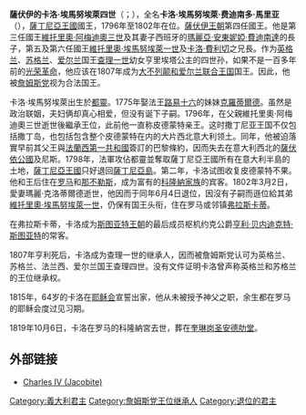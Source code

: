 {{NoteTA
|G1=Country
|1 = zh-cn:撒丁; zh-hk:撒丁; zh-tw:薩丁尼亞
}}
{{Infobox royalty
| name         = 薩伏伊的卡洛·埃馬努埃萊四世
| image        = Charles Emmanuel IV of Sardinia - Accademia Carrara.jpg
| succession   = 薩丁尼亞國王
| reign        = 1796年10月16日 — 1802年6月4日
| predecessor  = [[維托里奧·阿梅迪奧三世|維托里奧·阿梅迪奧三世]]
| successor    = [[維托里奧·埃馬努埃萊一世|維托里奧·埃馬努埃萊一世]]
| succession1  = 詹姆斯黨王位繼承者
| reign1       = 1807年7月13日 — 1819年10月6日
| reign-type1  = 在位
| predecessor1 = ''[[亨利·本尼迪克特·斯圖亞特|亨利九世及一世]]''
| successor1   = ''[[維托里奧·埃馬努埃萊一世|維克托一世]]''
| birth_date   = {{birth date|1751|5|24}}
| birth_place  = [[都靈|都靈]][[都靈王宮|都靈王宮]]
| death_date   = {{death date and age|1819|10|6|1751|5|24}}
| death_place  = [[罗马|罗马]][[科隆納宮|科隆納宮]]
| spouse       = [[法蘭西的克羅蒂爾德|法蘭西的克羅蒂爾德]]
| house        = [[薩伏依王朝|薩伏依王朝]]
| father       = [[維托里奧·阿梅迪奧三世|維托里奧·阿梅迪奧三世]]
| mother       = [[瑪麗亞·安東妮婭·費迪南達|瑪麗亞·安東妮婭·費迪南達]]
}}
'''薩伏伊的卡洛·埃馬努埃萊四世'''（{{lang-it|Carlo Emanuele IV di Savoia}}；{{bd|1751年|5月24日|1819年|10月6日|}}），全名'''卡洛·埃馬努埃萊·费迪南多·馬里亚'''（{{lang-it|Carlo Emanuele Ferdinando Maria}}），[[薩丁尼亞王國|薩丁尼亞王國]]國王，1796年至1802年在位。[[薩伏伊王朝|薩伏伊王朝]]第四任國王。他是第三任國王[[維托里奧·阿梅迪奧三世|維托里奧·阿梅迪奧三世]]及其妻子西班牙的[[瑪麗亞·安東妮婭·費迪南達|瑪麗亞·安東妮婭·費迪南達]]的長子，第五及第六任國王[[維托里奧·埃馬努埃萊一世|維托里奧·埃馬努埃萊一世]]及[[卡洛·費利切|卡洛·費利切]]之兄長。作为[[英格兰|英格兰]]、[[苏格兰|苏格兰]]、[[爱尔兰|爱尔兰]]国王[[查理一世_(英格兰)|查理一世]]幼女亨里埃塔公主的四世孙，如果不是一百多年前的[[光荣革命|光荣革命]]，他应该在1807年成为[[大不列颠和爱尔兰联合王国|大不列颠和爱尔兰联合王国]]国王。因此，他被[[詹姆斯党|詹姆斯党]]视为合法国王。

卡洛·埃馬努埃萊出生於[[都靈|都靈]]。1775年娶法王[[路易十六|路易十六]]的妹妹[[法蘭西的克羅蒂爾德|克羅蒂爾德]]。虽然是政治联姻，夫妇俩却真心相爱，但没有诞下子嗣。1796年，在父親維托里奧·阿梅迪奧三世逝世後繼承王位，此前他一直称皮德蒙特亲王。这时撒丁尼亚王国不仅包括撒丁岛，也包括包含整个皮德蒙特在内的大片西北意大利领土。同年，他被迫落實早前其父王與[[法蘭西第一共和國|法蘭西第一共和國]]簽訂的巴黎條約，因而失去在意大利西北的[[薩伏依公國|薩伏依公國]]及尼斯。1798年，法軍攻佔都靈並奪取薩丁尼亞王國所有在意大利半島的土地，[[薩丁尼亞王國|薩丁尼亞王國]]只好退回[[薩丁尼亞島|薩丁尼亞島]]。第二年，卡洛试图收复皮德蒙特不果。他和王后住在[[罗马|罗马]]和[[那不勒斯|那不勒斯]]，成为富有的[[科隆納家族|科隆納家族]]的宾客。1802年3月2日，愛妻瑪麗·克洛蒂爾德逝世，他因而于同年6月4日退位，因沒有子嗣而遜位給其弟[[維托里奧·埃馬努埃萊一世|維托里奧·埃馬努埃萊一世]]，仍保有国王头衔，住在罗马或邻镇[[弗拉斯卡蒂|弗拉斯卡蒂]]。

在弗拉斯卡蒂，卡洛成为[[斯图亚特王朝|斯图亚特王朝]]的最后成员枢机约克公爵[[亨利·贝内迪克特·斯图亚特|亨利·贝内迪克特·斯图亚特]]的常客。

1807年亨利死后，卡洛成为查理一世的继承人，因而被詹姆斯党认可为英格兰、苏格兰、法兰西、爱尔兰国王查理四世。没有文件证明卡洛曾声称英格兰和苏格兰的王位继承权。

1815年，64岁的卡洛在[[耶稣会|耶稣会]]宣誓出家，他从未被授予神父之职，余生都在罗马的耶稣会度过见习期。

1819年10月6日，卡洛在罗马的科隆納宮去世，葬在[[奎琳岗圣安德肋堂|奎琳岗圣安德肋堂]]。

== 外部链接 ==
{{commonscat|Charles Emmanuel IV of Sardinia}}
*[http://www.jacobite.ca/kings/charles4.htm Charles IV (Jacobite)]{{Wayback|url=http://www.jacobite.ca/kings/charles4.htm |date=20110514031459 }}

{{start box}}
{{s-hou|薩伏依王朝|1751年|5月24日|1819年|10月6日|}}
{{s-reg}}
{{s-before|[[維托里奧·阿梅迪奧三世|維托里奧·阿梅迪奧三世]]}}
{{s-title|[[薩丁尼亞君主列表|薩丁尼亞－皮埃蒙特國王]]|1796年－1802年}}
{{s-after|[[维托里奥·埃马努埃莱一世|维托里奥·埃马努埃莱一世]]}}
{{s-pre}}
{{succession box | title=[[詹姆斯黨王位繼承者列表|詹姆斯黨王位繼承人]] | before=[[亨利·贝内迪克特·斯图亚特|亨利九世和一世]] | after=[[維托里奧·艾曼努爾一世|维克托一世]] | years=1807年－1819年}}
{{end box}}

{{Authority control}}
[[Category:義大利君主|Category:義大利君主]]
[[Category:詹姆斯党王位继承人|Category:詹姆斯党王位继承人]]
[[Category:退位的君主|Category:退位的君主]]